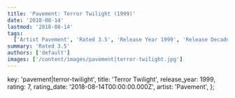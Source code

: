 ```yaml
---
title: 'Pavement: Terror Twilight (1999)'
date: '2018-08-14'
lastmod: '2018-08-14'
tags:
  ['Artist Pavement', 'Rated 3.5', 'Release Year 1999', 'Release Decade 1990']
summary: 'Rated 3.5'
authors: ['default']
images: ['/content/images/pavement|terror-twilight.jpg']
---
```


  key: 'pavement|terror-twilight',
  title: 'Terror Twilight',
  release_year: 1999,
  rating: 7,
  rating_date: '2018-08-14T00:00:00.000Z',
  artist: 'Pavement',
};

<MusicRating data={data} />
